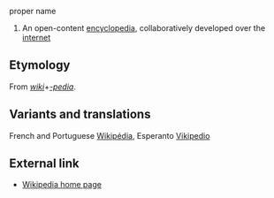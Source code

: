 proper name

# An open-content [[encyclopedia]], collaboratively developed over the [[internet]]

== Etymology ==
From ''[[wiki]]''+''[[-pedia]]''.

== Variants and translations ==
French and Portuguese [[Wikipédia]], Esperanto [[Vikipedio]]

== External link ==

* [http://www.wikipedia.org/ Wikipedia home page]